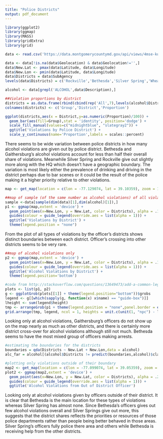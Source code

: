 ```yaml
---
title: "Police Districts"
output: pdf_document
---
```



```r
library(ggplot2)
library(ggmap)
library(MASS)
library(gridExtra)
library(grid)

data <- read.csv('https://data.montgomerycountymd.gov/api/views/4mse-ku6q/rows.csv?accessType=DOWNLOAD')

data <- data[!is.na(data$Geolocation) & data$Geolocation!='',]
data$New.Lat <- pmax(data$Latitude, data$Longitude)
data$New.Lon <- pmin(data$Latitude, data$Longitude)
data$Districts = data$SubAgency
levels(data$Districts) = c('Rockville','Bethesda','Silver Spring','Wheaton','Germantown','Gaithersburg','HQ')

alcohol <- data[grepl('ALCOHOL',data$Description),]
```


```r

##Violation proportions by district
districts = as.data.frame(rbind(cbind(rep('All',7),levels(alcohol$Districts),summary(data$SubAgency)/dim(data)[1]),cbind(rep('Alcohol',7),levels(alcohol$Districts),summary(alcohol$SubAgency)/dim(alcohol)[1])))
colnames(districts) <- c('Group','District','Proportion')

ggplot(districts,aes(x = District,y=as.numeric(Proportion)/100)) + 
  geom_bar(aes(fill=Group),stat = 'identity', position='dodge') + 
  scale_fill_manual(values=c("midnightblue", "slategray2")) + 
  ggtitle('Violations by Police District') + 
  scale_y_continuous(name='Proportion',labels = scales::percent)

```

There seems to be wide variation between police districts in how many alcohol violations are given out by police district. Bethesda and Gaithersburg's alcohol violations account for less than half their overall share of violations. Meanwhile Silver Spring and Rockville give out slightly more along with the HQ which doesn't have a geographic boundary. The variation is most likely either the prevalence of drinking and driving in the district perhaps due to bar scenes or it could be the result of the police making it a higher priority relative to other violations.

```r

map <- get_map(location = c(lon = -77.129074, lat = 39.10359), zoom = 11,maptype='roadmap',color = 'bw')

##map of sample (of the same number as alcohol violations) of all violations by district
sample <-data[sample(dim(data)[1],dim(alcohol)[1]),]
p1 <- ggmap(map,extent = 'device') + 
  geom_point(aes(x=New.Lon, y = New.Lat, color = Districts), alpha = .1, size = 2,data = sample) + 
  guides(colour = guide_legend(override.aes = list(alpha = 1))) + 
  ggtitle('Violations by District') +
  theme(legend.position = "none")

```
From the plot of all types of violations by the officer's districts shows distinct boundaries between each district. Officer's crossing into other districts seems to be very rare.

```r

##map of alcohol violations only
p2 <- ggmap(map,extent = 'device') + 
  geom_point(aes(x=New.Lon, y = New.Lat, color = Districts), alpha = .1, size = 2,data = alcohol) + 
  guides(colour = guide_legend(override.aes = list(alpha = 1))) + 
  ggtitle('Alcohol Violations by District') +
  theme(legend.position='bottom')

#code from http://stackoverflow.com/questions/13649473/add-a-common-legend-for-combined-ggplots
plots <- list(p1, p2)
g <- ggplotGrob(plots[[1]] + theme(legend.position="bottom"))$grobs
legend <- g[[which(sapply(g, function(x) x$name) == "guide-box")]]
lheight <- sum(legend$height)
tmp <- arrangeGrob(p1 + theme(legend.position = "none",panel.border = element_rect(colour = "black", fill=NA, size=2)), p2 + theme(legend.position = "none",panel.border = element_rect(colour = "black", fill=NA, size=2)), layout_matrix = matrix(c(1, 2), nrow = 1))
grid.arrange(tmp, legend, ncol = 1, heights = unit.c(unit(1, "npc") - lheight, lheight))
```

Looking only at alcohol violations, Gaithersburg's officers do not show up on the map nearly as much as other districts, and there is certainly more district cross-over for alcohol violations although still not much. Bethesda seems to have the most mixed group of officers making arrests.


```r

#estimating the boundaries for the districts
boundaries = qda(Districts ~ New.Lat + New.Lon,data = alcohol)
alc_far = alcohol[(alcohol$Districts != predict(boundaries,alcohol)$class) & alcohol$Districts!="HQ",]

#plotting only violations outside of their boundary
map2 <- get_map(location = c(lon = -77.099074, lat = 39.05359), zoom = 12,maptype='roadmap')
plot2 <- ggmap(map2,extent = 'device') + 
  geom_point(aes(x=New.Lon, y = New.Lat, color = Districts), alpha = .25, size = 2,data = alc_far) + 
  guides(colour = guide_legend(override.aes = list(alpha = 1))) + 
  ggtitle('Alcohol Violations from Out of District Officer')

```

Looking only at alcohol violations given by officers outside of their district. It is clear that Bethesda is the main location for these types of violations whereas Silver Spring has almost none. Since Bethesda's officers gives out few alcohol violations overall and Silver Springs give out more, this suggests that the district shares reflects the priorities or resources of those police departments rather than people being better behaved in those areas. Silver Spring's officers fully police there area and others while Bethesda is receiving help from the other districts.
